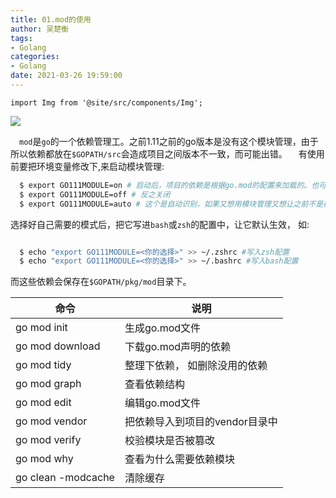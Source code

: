 ```yaml
---
title: 01.mod的使用
author: 吴楚衡
tags:
- Golang
categories:
- Golang
date: 2021-03-26 19:59:00
---
```

```mdx-code-block
import Img from '@site/src/components/Img';
```

<Img src="storage:///image/go-modules-1.png" align="center" />

&emsp;`mod`是`go`的一个依赖管理工。之前1.11之前的go版本是没有这个模块管理，由于所以依赖都放在`$GOPATH/src`会造成项目之间版本不一致，而可能出错。
  &emsp;有使用前要把环境变量修改下,来启动模块管理:

``` bash
  $ export GO111MODULE=on # 启动后，项目的依赖是根据go.mod的配置来加载的。也可以脱离$GOPATH目录才能创建项目的情况。
  $ export GO111MODULE=off # 反之关闭
  $ export GO111MODULE=auto # 这个是自动识别，如果又想用模块管理又想让之前不是模块管理的应用也能跑起来，可以先用这个
```
选择好自己需要的模式后，把它写进`bash`或`zsh`的配置中，让它默认生效， 如:

``` bash

  $ echo "export GO111MODULE=<你的选择>" >> ~/.zshrc #写入zsh配置
  $ echo "export GO111MODULE=<你的选择>" >> ~/.bashrc #写入bash配置
```
<!--more-->

  而这些依赖会保存在`$GOPATH/pkg/mod`目录下。

| 命令 | 说明 |
  | --- | --- |
| go mod init | 生成go.mod文件|
| go mod download | 下载go.mod声明的依赖|
| go mod tidy |  整理下依赖， 如删除没用的依赖|
| go mod  graph | 查看依赖结构|
| go mod edit | 编辑go.mod文件|
| go mod vendor | 把依赖导入到项目的vendor目录中|
| go mod verify | 校验模块是否被篡改|
| go mod why | 查看为什么需要依赖模块|
| go clean -modcache | 清除缓存 |


  